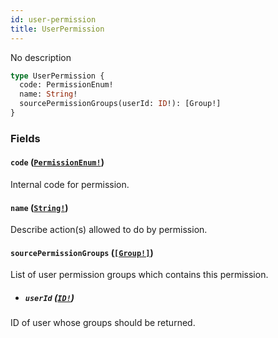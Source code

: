 ```yaml
---
id: user-permission
title: UserPermission
---
```


No description

```graphql
type UserPermission {
  code: PermissionEnum!
  name: String!
  sourcePermissionGroups(userId: ID!): [Group!]
}
```

### Fields

#### `code` ([`PermissionEnum!`](/developer/api-reference/enums/permission-enum.mdx))

Internal code for permission.

#### `name` ([`String!`](/developer/api-reference/scalars/string.mdx))

Describe action(s) allowed to do by permission.

#### `sourcePermissionGroups` ([`[Group!]`](/developer/api-reference/objects/group.mdx))

List of user permission groups which contains this permission.

- ##### `userId` ([`ID!`](/developer/api-reference/scalars/id.mdx))

ID of user whose groups should be returned.
